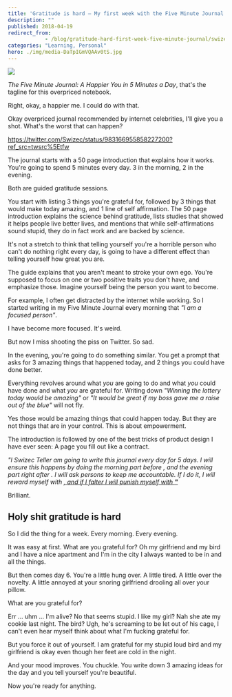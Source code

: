 ```yaml
---
title: 'Gratitude is hard – My first week with the Five Minute Journal'
description: ""
published: 2018-04-19
redirect_from: 
            - /blog/gratitude-hard-first-week-five-minute-journal/swizec/8343
categories: "Learning, Personal"
hero: ./img/media-DaTpIGmVQAAv0tS.jpg
---
```

[![](./img/media-DaTpIGmVQAAv0tS.jpg)](https://amzn.to/2qJsH7O)

_The Five Minute Journal: A Happier You in 5 Minutes a Day_, that&#x27;s the tagline for this overpriced notebook.

Right, okay, a happier me. I could do with that.

Okay overpriced journal recommended by internet celebrities, I&#x27;ll give you a shot. What&#x27;s the worst that can happen?

https://twitter.com/Swizec/status/983166955858227200?ref_src=twsrc%5Etfw

The journal starts with a 50 page introduction that explains how it works. You&#x27;re going to spend 5 minutes every day. 3 in the morning, 2 in the evening.

Both are guided gratitude sessions.

You start with listing 3 things you&#x27;re grateful for, followed by 3 things that would make today amazing, and 1 line of self affirmation. The 50 page introduction explains the science behind gratitude, lists studies that showed it helps people live better lives, and mentions that while self-affirmations sound stupid, they do in fact work and are backed by science.

It&#x27;s not a stretch to think that telling yourself you&#x27;re a horrible person who can&#x27;t do nothing right every day, is going to have a different effect than telling yourself how great you are.

The guide explains that you aren&#x27;t meant to stroke your own ego. You&#x27;re supposed to focus on one or two positive traits you don&#x27;t have, and emphasize those. Imagine yourself being the person you want to become.

For example, I often get distracted by the internet while working. So I started writing in my Five Minute Journal every morning that _&quot;I am a focused person&quot;_.

I have become more focused. It&#x27;s weird.

But now I miss shooting the piss on Twitter. So sad.

In the evening, you&#x27;re going to do something similar. You get a prompt that asks for 3 amazing things that happened today, and 2 things you could have done better.

Everything revolves around what _you_ are going to do and what _you_ could have done and what _you_ are grateful for. Writing down _&quot;Winning the lottery today would be amazing&quot;_ or _&quot;It would be great if my boss gave me a raise out of the blue&quot;_ will not fly.

Yes those would be amazing things that could happen today. But they are not things that are in your control. This is about empowerment.

The introduction is followed by one of the best tricks of product design I have ever seen: A page you fill out like a contract.

_&quot;I Swizec Teller am going to write this journal every day for 5 days. I will ensure this happens by doing the morning part before , and the evening part right after . I will ask persons to keep me accountable. If I do it, I will reward myself with [, and if I falter I will punish myself with **&quot;**]()_

Brilliant.

## Holy shit gratitude is hard

So I did the thing for a week. Every morning. Every evening.

It was easy at first. What are you grateful for? Oh my girlfriend and my bird and I have a nice apartment and I&#x27;m in the city I always wanted to be in and all the things.

But then comes day 6. You&#x27;re a little hung over. A little tired. A little over the novelty. A little annoyed at your snoring girlfriend drooling all over your pillow.

What are you grateful for?

Err ... uhm ... I&#x27;m alive? No that seems stupid. I like my girl? Nah she ate my cookie last night. The bird? Ugh, he&#x27;s screaming to be let out of his cage, I can&#x27;t even hear myself think about what I&#x27;m fucking grateful for.

But you force it out of yourself. I am grateful for my stupid loud bird and my girlfriend is okay even though her feet are cold in the night.

And your mood improves. You chuckle. You write down 3 amazing ideas for the day and you tell yourself you&#x27;re beautiful.

Now you&#x27;re ready for anything.
